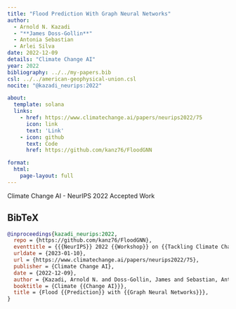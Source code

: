 ```yaml
---
title: "Flood Prediction With Graph Neural Networks"
author:
  - Arnold N. Kazadi
  - "**James Doss-Gollin**"
  - Antonia Sebastian
  - Arlei Silva
date: 2022-12-09
details: "Climate Change AI"
year: 2022
bibliography: ../../my-papers.bib
csl: ../../american-geophysical-union.csl
nocite: "@kazadi_neurips:2022"

about:
  template: solana
  links:
    - href: https://www.climatechange.ai/papers/neurips2022/75
      icon: link
      text: 'Link'
    - icon: github
      text: Code
      href: https://github.com/kanz76/FloodGNN

format:
  html:
    page-layout: full
---
```


Climate Change AI - NeurIPS 2022 Accepted Work

## BibTeX

```bibtex
@inproceedings{kazadi_neurips:2022,
  repo = {https://github.com/kanz76/FloodGNN},
  eventtitle = {{{NeurIPS}} 2022 {{Workshop}} on {{Tackling Climate Change}} with {{Machine Learning}}},
  urldate = {2023-01-10},
  url = {https://www.climatechange.ai/papers/neurips2022/75},
  publisher = {Climate Change AI},
  date = {2022-12-09},
  author = {Kazadi, Arnold N. and Doss-Gollin, James and Sebastian, Antonia and Silva, Arlei},
  booktitle = {Climate {{Change AI}}},
  title = {Flood {{Prediction}} with {{Graph Neural Networks}}},
}
```